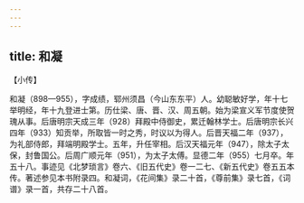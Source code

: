 ```yaml
---
---
---
```

title: 和凝
---







【小传】


和凝（898—955），字成绩，郓州须昌（今山东东平）人。幼聪敏好学，年十七举明经，年十九登进士第。历仕梁、唐、晋、汉、周五朝。始为梁宣义军节度使贺瑰从事。后唐明宗天成三年（928）拜殿中侍御史，累迁翰林学士。后唐明宗长兴四年（933）知贡举，所取皆一时之秀，时议以为得人。后晋天福二年（937），为礼部侍郎，拜端明殿学士。五年，升任宰相。后汉天福元年（947），除太子太保，封鲁国公。后周广顺元年（951），为太子太傅。显德二年（955）七月卒。年五十八。事迹见《北梦琐言》卷六、《旧五代史》卷一二七、《新五代史》卷五五本传。著述参见本书附录四。和凝词，《花间集》录二十首，《尊前集》录七首，《词谱》录一首，共存二十八首。